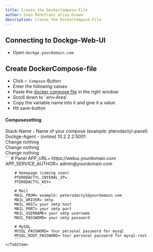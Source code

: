 ```yaml
---
title: Create the DockerCompose-File
author: Sven Rönnfranz alias Grewo
description: Create the DockerCompose-File
---
```



## Connecting to Dockge-Web-UI
* Open `dockge.yourdomain.com`

## Create DockerCompose-file
* Click `+ Compose`-Button
* Enter the following values
* Paste the <a target="_blank" href="../../../configs/docker-composefiles/compose-pterodactyl">docker compose file</a> in the right window
* Scroll down to '.env-Area'
* Copy the variable name into it and give it a value
* Hit save-button

#### Composesetting
<Tabs>
    <TabItem label="General">
        Stack-Name      -   Name of your compose (example: pterodactyl-panel)<br/>
        Dockge-Agent    -   (online) 10.2.2.2:5001<br/>
    </TabItem>
    <TabItem label="Containers">
        Change nothing<br/>
    </TabItem>
    <TabItem label="Extra">
        Change nothing<br/>
    </TabItem>
    <TabItem label="Networks">
        Change nothing<br/>
    </TabItem>
    <TabItem label=".env-area">
        ```
        # Panel
        APP_URL= https://webui.yourdomain.com
        APP_SERVICE_AUTHOR= admin@yourdomain.com
        
        # Homepage (coming soon)
        PTERODACTYL_INTERAL_IP=
        PTERODACTYL_KEY=
        
        # Mail
        MAIL_FROM= example: peterodactyl@yourdomain.com
        MAIL_DRIVER= smtp
        MAIL_HOST= your smtp host
        MAIL_PORT= your smtp port
        MAIL_USERNAME= your smtp username
        MAIL_PASSWORD= your smtp password
        
        # MySQL
        MYSQL_PASSWORD= Your personal password for mysql
        MYSQL_ROOT_PASSWORD= Your personal password for mysql-root
        ```
    </TabItem>
</Tabs>
